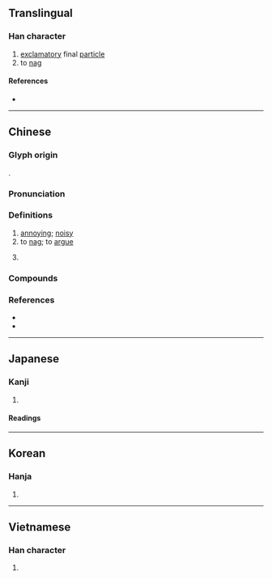 {{also|啰}}
{{character info}}
==Translingual==

===Han character===
{{Han char|rn=30|rad=口|as=19|sn=22|four=66014|canj=RWLG|ids=⿰口羅}}

# [[exclamatory]] final [[particle]]
# to [[nag]]

====References====
* {{Han ref|kx=0215.120|dkj=04631|dj=0438.120|hdz=10708.040|uh=56C9|ud=22217|bh=C56F|bd=50543}}

----

==Chinese==
{{zh-forms|s=啰}}

===Glyph origin===
{{Han etym}}
{{Han compound|口|羅|c1=s|c2=p|t1=mouth|ls=psc}}.

===Pronunciation===
{{zh-pron
|m=luō,luó,luo
|c=lo4,lo1,lo3
|h=pfs=lô
|mn=qz,tw:lo/twv,xm,zz:lô/twv:lō/tw:--looh/tw:--loh
|mn-t=lo5
|mc=y
|oc=y
|cat=
}}

===Definitions===
{{zh-hanzi}}

# [[annoying]]; [[noisy]]
# to [[nag]]; to [[argue]]
# {{n-g|sentence-final particle}} {{rfclarify|zh}} <!--extremely deficient. purpose? usage examples? cantonese as well-->

===Compounds===
{{zh-der|哈囉|囉哩囉嗦|和囉|和囉槌|哆囉哆嗦|哩哩囉囉|哩嗹囉嗹|哩囉|哱囉|喝囉|嘍囉|囉唆|囉唕|囉嗦|囉囉唕唕|囉囉嗦嗦|囉囉囌囌|囉囌|小嘍囉}}

===References===
* {{R:yue:Hanzi}}
* {{thcwd|13224}}

----

==Japanese==

===Kanji===
{{ja-kanji|grade=|rs=口19}}

# {{rfdef|ja|sort=口19}}

====Readings====
{{ja-readings
|goon=ら
|kanon=ら
|kun=こえ-<こゑ-}}

----

==Korean==

===Hanja===
{{ko-hanja|hangeul=라|rv=ra|mr=ra}}

# {{rfdef|ko|sort=口19}}

----

==Vietnamese==

===Han character===
{{vi-hantu|[[la]], [[ra]]|rs=口19}}

# {{rfdef|vi|sort=口19}}